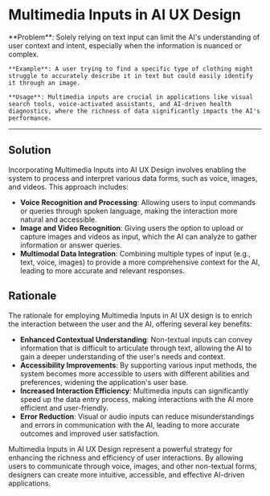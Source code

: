 # Multimedia Inputs in AI UX Design

   <div className="border border-neutral-200 dark:border-neutral-700 bg-neutral-50 dark:bg-neutral-800 p-8 rounded-lg">
    **Problem**: Solely relying on text input can limit the AI's understanding of user context and intent, especially when the information is nuanced or complex.

    **Example**: A user trying to find a specific type of clothing might struggle to accurately describe it in text but could easily identify it through an image.

    **Usage**: Multimedia inputs are crucial in applications like visual search tools, voice-activated assistants, and AI-driven health diagnostics, where the richness of data significantly impacts the AI's performance.

   </div>

---

## Solution

Incorporating Multimedia Inputs into AI UX Design involves enabling the system to process and interpret various data forms, such as voice, images, and videos. This approach includes:

- **Voice Recognition and Processing**: Allowing users to input commands or queries through spoken language, making the interaction more natural and accessible.
- **Image and Video Recognition**: Giving users the option to upload or capture images and videos as input, which the AI can analyze to gather information or answer queries.
- **Multimodal Data Integration**: Combining multiple types of input (e.g., text, voice, images) to provide a more comprehensive context for the AI, leading to more accurate and relevant responses.

## Rationale

The rationale for employing Multimedia Inputs in AI UX design is to enrich the interaction between the user and the AI, offering several key benefits:

- **Enhanced Contextual Understanding**: Non-textual inputs can convey information that is difficult to articulate through text, allowing the AI to gain a deeper understanding of the user's needs and context.
- **Accessibility Improvements**: By supporting various input methods, the system becomes more accessible to users with different abilities and preferences, widening the application's user base.
- **Increased Interaction Efficiency**: Multimedia inputs can significantly speed up the data entry process, making interactions with the AI more efficient and user-friendly.
- **Error Reduction**: Visual or audio inputs can reduce misunderstandings and errors in communication with the AI, leading to more accurate outcomes and improved user satisfaction.

Multimedia Inputs in AI UX Design represent a powerful strategy for enhancing the richness and efficiency of user interactions. By allowing users to communicate through voice, images, and other non-textual forms, designers can create more intuitive, accessible, and effective AI-driven applications.
